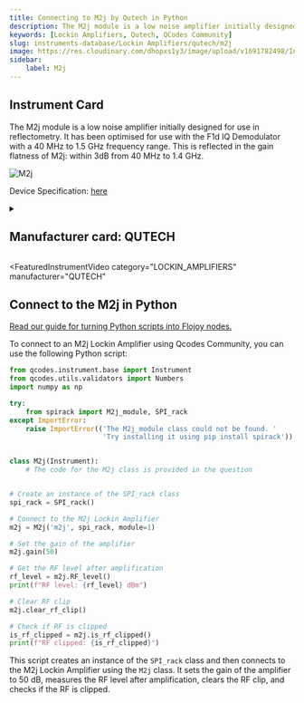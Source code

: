 ```yaml
---
title: Connecting to M2j by Qutech in Python
description: The M2j module is a low noise amplifier initially designed for use in reflectometry. It has been optimised for use with the F1d IQ Demodulator with a 40 MHz to 1.5 GHz frequency range. This is reflected in the gain flatness of M2j, within 3dB from 40 MHz to 1.4 GHz.
keywords: [Lockin Amplifiers, Qutech, QCodes Community] 
slug: instruments-database/Lockin Amplifiers/qutech/m2j 
image: https://res.cloudinary.com/dhopxs1y3/image/upload/v1691782498/Instruments/Lockin%20Amplifiers/M2j/M2j.png
sidebar:
    label: M2j 
---
```



## Instrument Card

The M2j module is a low noise amplifier initially designed for use in reflectometry. It has been optimised for use with the F1d IQ Demodulator with a 40 MHz to 1.5 GHz frequency range. This is reflected in the gain flatness of M2j: within 3dB from 40 MHz to 1.4 GHz.

![M2j](https://res.cloudinary.com/dhopxs1y3/image/upload/v1691782498/Instruments/Lockin%20Amplifiers/M2j/M2j.png)

Device Specification: [here](/instruments-database/all-instruments)

<details style={{ marginTop: "15px"}}>
<summary><h2 style={{display:'inline'}}>Manufacturer card: QUTECH</h2></summary>

![QUTECH](https://res.cloudinary.com/dhopxs1y3/image/upload/v1692806156/Instruments/Vendor%20Logos/QuTech.png)

At QuTech, we work on a radically new technology with world-changing potential. Our mission: to develop scalable prototypes of a quantum computer and an inherently safe quantum internet, based on the fundamental laws of quantum mechanics.

- Headquarters: CJ Delft, Netherlands
- Yearly Revenue (millions, USD): 41.3
- Vendor Website: [here](https://qutech.nl/)

</details>


<FeaturedInstrumentVideo
  category="LOCKIN_AMPLIFIERS"
  manufacturer="QUTECH"
></FeaturedInstrumentVideo>

## Connect to the M2j in Python

[Read our guide for turning Python scripts into Flojoy nodes.](https://docs.flojoy.ai/contribution/blocks/custom-flojoy-block/)



<Tabs>
<TabItem value="Flojoy" label="Flojoy" className="flojoy-instrument-tabs">

<NodeCardCollection category="LOCKIN_AMPLIFIERS" manufacturer="Qutech"></NodeCardCollection>

</TabItem>
<TabItem value="QCodes Community" label="QCodes Community">

To connect to an M2j Lockin Amplifier using Qcodes Community, you can use the following Python script:

```python
from qcodes.instrument.base import Instrument
from qcodes.utils.validators import Numbers
import numpy as np

try:
    from spirack import M2j_module, SPI_rack
except ImportError:
    raise ImportError(('The M2j_module class could not be found. '
                       'Try installing it using pip install spirack'))


class M2j(Instrument):
    # The code for the M2j class is provided in the question


# Create an instance of the SPI_rack class
spi_rack = SPI_rack()

# Connect to the M2j Lockin Amplifier
m2j = M2j('m2j', spi_rack, module=1)

# Set the gain of the amplifier
m2j.gain(50)

# Get the RF level after amplification
rf_level = m2j.RF_level()
print(f"RF level: {rf_level} dBm")

# Clear RF clip
m2j.clear_rf_clip()

# Check if RF is clipped
is_rf_clipped = m2j.is_rf_clipped()
print(f"RF clipped: {is_rf_clipped}")
```

This script creates an instance of the `SPI_rack` class and then connects to the M2j Lockin Amplifier using the `M2j` class. It sets the gain of the amplifier to 50 dB, measures the RF level after amplification, clears the RF clip, and checks if the RF is clipped.

</TabItem>
</Tabs>